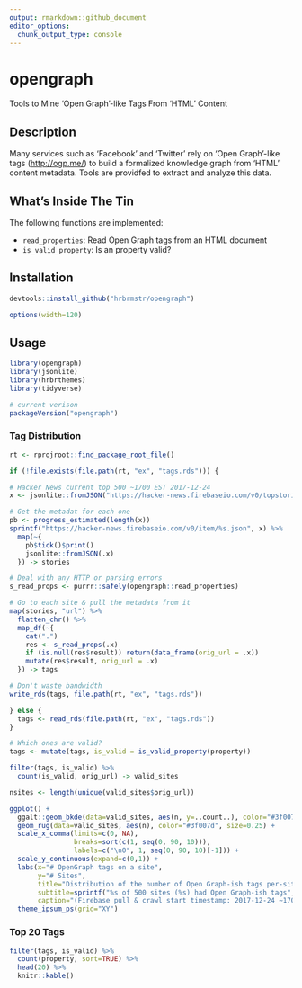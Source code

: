 ```yaml
---
output: rmarkdown::github_document
editor_options: 
  chunk_output_type: console
---
```


# opengraph

Tools to Mine 'Open Graph'-like Tags From 'HTML' Content

## Description

Many services such as 'Facebook' and 'Twitter' rely on 'Open Graph'-like tags (<http://ogp.me/>) to build a formalized knowledge graph from 'HTML' content metadata. Tools are providfed to extract and analyze this data.

## What's Inside The Tin

The following functions are implemented:

- `read_properties`:	Read Open Graph tags from an HTML document
- `is_valid_property`:	Is an property valid?

## Installation

```r
devtools::install_github("hrbrmstr/opengraph")
```

```r
options(width=120)
```

## Usage

```r
library(opengraph)
library(jsonlite)
library(hrbrthemes)
library(tidyverse)

# current verison
packageVersion("opengraph")
```

### Tag Distribution

```r
rt <- rprojroot::find_package_root_file()

if (!file.exists(file.path(rt, "ex", "tags.rds"))) {

# Hacker News current top 500 ~1700 EST 2017-12-24
x <- jsonlite::fromJSON("https://hacker-news.firebaseio.com/v0/topstories.json")

# Get the metadat for each one
pb <- progress_estimated(length(x))
sprintf("https://hacker-news.firebaseio.com/v0/item/%s.json", x) %>% 
  map(~{
    pb$tick()$print()
    jsonlite::fromJSON(.x)
  }) -> stories

# Deal with any HTTP or parsing errors
s_read_props <- purrr::safely(opengraph::read_properties)

# Go to each site & pull the metadata from it
map(stories, "url") %>% 
  flatten_chr() %>% 
  map_df(~{
    cat(".")
    res <- s_read_props(.x) 
    if (is.null(res$result)) return(data_frame(orig_url = .x))
    mutate(res$result, orig_url = .x)
  }) -> tags

# Don't waste bandwidth
write_rds(tags, file.path(rt, "ex", "tags.rds"))

} else {
  tags <- read_rds(file.path(rt, "ex", "tags.rds"))
}

# Which ones are valid?
tags <- mutate(tags, is_valid = is_valid_property(property))

filter(tags, is_valid) %>% 
  count(is_valid, orig_url) -> valid_sites

nsites <- length(unique(valid_sites$orig_url))
```

```r
ggplot() +
  ggalt::geom_bkde(data=valid_sites, aes(n, y=..count..), color="#3f007d", fill="#3f007d", size=0.5, alpha=3/5, bandwidth=1) +
  geom_rug(data=valid_sites, aes(n), color="#3f007d", size=0.25) +
  scale_x_comma(limits=c(0, NA), 
                breaks=sort(c(1, seq(0, 90, 10))),
                labels=c("\n0", 1, seq(0, 90, 10)[-1])) +
  scale_y_continuous(expand=c(0,1)) +
  labs(x="# OpenGraph tags on a site",
       y="# Sites", 
       title="Distribution of the number of Open Graph-ish tags per-site\nfrom 1st 500 Hacker News Article URLs",
       subtitle=sprintf("%s of 500 sites (%s) had Open Graph-ish tags", nsites, scales::percent(nsites/500)),
       caption="(Firebase pull & crawl start timestamp: 2017-12-24 ~1700EST)") +
  theme_ipsum_ps(grid="XY")
```

### Top 20 Tags

```r
filter(tags, is_valid) %>% 
  count(property, sort=TRUE) %>% 
  head(20) %>% 
  knitr::kable()
```
